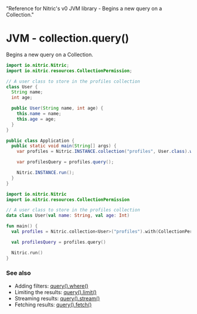   "Reference for Nitric's v0 JVM library - Begins a new query on a Collection."

# JVM - collection.query()

Begins a new query on a Collection.

<CodeGroup>

```java
import io.nitric.Nitric;
import io.nitric.resources.CollectionPermission;

// A user class to store in the profiles collection
class User {
  String name;
  int age;

  public User(String name, int age) {
    this.name = name;
    this.age = age;
  }
}

public class Application {
  public static void main(String[] args) {
    var profiles = Nitric.INSTANCE.collection("profiles", User.class).with(CollectionPermission.Read);

    var profilesQuery = profiles.query();

    Nitric.INSTANCE.run();
  }
}
```

```kotlin
import io.nitric.Nitric
import io.nitric.resources.CollectionPermission

// A user class to store in the profiles collection
data class User(val name: String, val age: Int)

fun main() {
  val profiles = Nitric.collection<User>("profiles").with(CollectionPermission.Read)

  val profilesQuery = profiles.query()

  Nitric.run()
}
```

</CodeGroup>

### See also

- Adding filters: [query().where()](./collection-query-where)
- Limiting the results: [query().limit()](./collection-query-limit)
- Streaming results: [query().stream()](./collection-query-stream)
- Fetching results: [query().fetch()](./collection-query-fetch)
